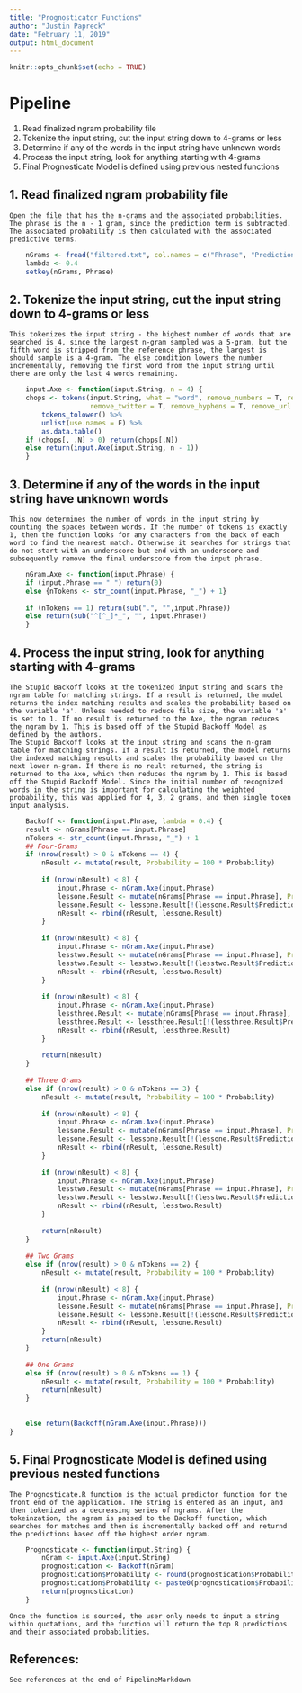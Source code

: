 ---
title: "Prognosticator Functions"
author: "Justin Papreck"
date: "February 11, 2019"
output: html_document
---

```{r setup, include=FALSE}
knitr::opts_chunk$set(echo = TRUE)
```

# Pipeline
1. Read finalized ngram probability file
2. Tokenize the input string, cut the input string down to 4-grams or less
3. Determine if any of the words in the input string have unknown words
4. Process the input string, look for anything starting with 4-grams
5. Final Prognosticate Model is defined using previous nested functions

## 1. Read finalized ngram probability file

    Open the file that has the n-grams and the associated probabilities. The phrase is the n - 1 gram, since the prediction term is subtracted. The associated probability is then calculated with the associated predictive terms. 
```{r read, echo=TRUE}
    nGrams <- fread("filtered.txt", col.names = c("Phrase", "Prediction", "Probability"), data.table = T, stringsAsFactors = F, encoding = "UTF-8")
    lambda <- 0.4
    setkey(nGrams, Phrase)
```

## 2. Tokenize the input string, cut the input string down to 4-grams or less

    This tokenizes the input string - the highest number of words that are searched is 4, since the largest n-gram sampled was a 5-gram, but the fifth word is stripped from the reference phrase, the largest is should sample is a 4-gram. The else condition lowers the number incrementally, removing the first word from the input string until there are only the last 4 words remaining.
```{r tokenize, echo=TRUE}
    input.Axe <- function(input.String, n = 4) {
    chops <- tokens(input.String, what = "word", remove_numbers = T, remove_punct = T, remove_symbols = T, 
                    remove_twitter = T, remove_hyphens = T, remove_url = T, remove_separators = T, ngrams = n) %>% 
        tokens_tolower() %>%
        unlist(use.names = F) %>%
        as.data.table()
    if (chops[, .N] > 0) return(chops[.N])
    else return(input.Axe(input.String, n - 1))
    }
```

## 3. Determine if any of the words in the input string have unknown words

    This now determines the number of words in the input string by counting the spaces between words. If the number of tokens is exactly 1, then the function looks for any characters from the back of each word to find the nearest match. Otherwise it searches for strings that do not start with an underscore but end with an underscore and subsequently remove the final underscore from the input phrase. 
```{r ngram, echo=TRUE}
    nGram.Axe <- function(input.Phrase) {
    if (input.Phrase == " ") return(0)
    else {nTokens <- str_count(input.Phrase, "_") + 1} 
    
    if (nTokens == 1) return(sub(".", "",input.Phrase))
    else return(sub("^[^_]*_", "", input.Phrase))
    }
```

## 4. Process the input string, look for anything starting with 4-grams

    The Stupid Backoff looks at the tokenized input string and scans the ngram table for matching strings. If a result is returned, the model returns the index matching results and scales the probability based on the variable 'a'. Unless needed to reduce file size, the variable 'a' is set to 1. If no result is returned to the Axe, the ngram reduces the ngram by 1. This is based off of the Stupid Backoff Model as defined by the authors.
    The Stupid Backoff looks at the input string and scans the n-gram table for matching strings. If a result is returned, the model returns the indexed matching results and scales the probability based on the next lower n-gram. If there is no reult returned, the string is returned to the Axe, which then reduces the ngram by 1. This is based off the Stupid Backoff Model. Since the initial number of recognized words in the string is important for calculating the weighted probability, this was applied for 4, 3, 2 grams, and then single token input analysis. 
```{r backoff, echo=TRUE}
    Backoff <- function(input.Phrase, lambda = 0.4) {
    result <- nGrams[Phrase == input.Phrase]
    nTokens <- str_count(input.Phrase, "_") + 1
    ## Four-Grams
    if (nrow(result) > 0 & nTokens == 4) {
        nResult <- mutate(result, Probability = 100 * Probability)
        
        if (nrow(nResult) < 8) {
            input.Phrase <- nGram.Axe(input.Phrase)
            lessone.Result <- mutate(nGrams[Phrase == input.Phrase], Probability = 100 * lambda * Probability)
            lessone.Result <- lessone.Result[!(lessone.Result$Prediction %in% nResult$Prediction) ,]
            nResult <- rbind(nResult, lessone.Result)
        }
        
        if (nrow(nResult) < 8) {
            input.Phrase <- nGram.Axe(input.Phrase)
            lesstwo.Result <- mutate(nGrams[Phrase == input.Phrase], Probability = 100 * lambda^2 * Probability)
            lesstwo.Result <- lesstwo.Result[!(lesstwo.Result$Prediction %in% nResult$Prediction) ,]
            nResult <- rbind(nResult, lesstwo.Result)
        }
        
        if (nrow(nResult) < 8) {
            input.Phrase <- nGram.Axe(input.Phrase)
            lessthree.Result <- mutate(nGrams[Phrase == input.Phrase], Probability = 100 * lambda^3 * Probability)
            lessthree.Result <- lessthree.Result[!(lessthree.Result$Prediction %in% nResult$Prediction) ,]
            nResult <- rbind(nResult, lessthree.Result)
        }
        
        return(nResult)
    }
    
    ## Three Grams
    else if (nrow(result) > 0 & nTokens == 3) {
        nResult <- mutate(result, Probability = 100 * Probability)
        
        if (nrow(nResult) < 8) {
            input.Phrase <- nGram.Axe(input.Phrase)
            lessone.Result <- mutate(nGrams[Phrase == input.Phrase], Probability = 100 * lambda * Probability)
            lessone.Result <- lessone.Result[!(lessone.Result$Prediction %in% nResult$Prediction) ,]
            nResult <- rbind(nResult, lessone.Result)
        }
        
        if (nrow(nResult) < 8) {
            input.Phrase <- nGram.Axe(input.Phrase)
            lesstwo.Result <- mutate(nGrams[Phrase == input.Phrase], Probability = 100 * lambda^2 * Probability)
            lesstwo.Result <- lesstwo.Result[!(lesstwo.Result$Prediction %in% nResult$Prediction) ,]
            nResult <- rbind(nResult, lesstwo.Result)
        }
        
        return(nResult)
    }
    
    ## Two Grams
    else if (nrow(result) > 0 & nTokens == 2) {   
        nResult <- mutate(result, Probability = 100 * Probability)
        
        if (nrow(nResult) < 8) {
            input.Phrase <- nGram.Axe(input.Phrase)
            lessone.Result <- mutate(nGrams[Phrase == input.Phrase], Probability = 100 * lambda * Probability)
            lessone.Result <- lessone.Result[!(lessone.Result$Prediction %in% nResult$Prediction) ,]
            nResult <- rbind(nResult, lessone.Result)
        }
        return(nResult)
    }
    
    ## One Grams
    else if (nrow(result) > 0 & nTokens == 1) {   
        nResult <- mutate(result, Probability = 100 * Probability)
        return(nResult)
    } 
        
        
    else return(Backoff(nGram.Axe(input.Phrase)))
}
```

## 5. Final Prognosticate Model is defined using previous nested functions

    The Prognosticate.R function is the actual predictor function for the front end of the application. The string is entered as an input, and then tokenized as a decreasing series of ngrams. After the tokeinzation, the ngram is passed to the Backoff function, which searches for matches and then is incrementally backed off and returnd the predictions based off the highest order ngram. 
```{r prognosticate, echo=TRUE}
    Prognosticate <- function(input.String) {
        nGram <- input.Axe(input.String)
        prognostication <- Backoff(nGram)
        prognostication$Probability <- round(prognostication$Probability, digits = 3)
        prognostication$Probability <- paste0(prognostication$Probability, " %")
        return(prognostication)
    }
```

    Once the function is sourced, the user only needs to input a string within quotations, and the function will return the top 8 predictions and their associated probabilities.   


## References:
    See references at the end of PipelineMarkdown

